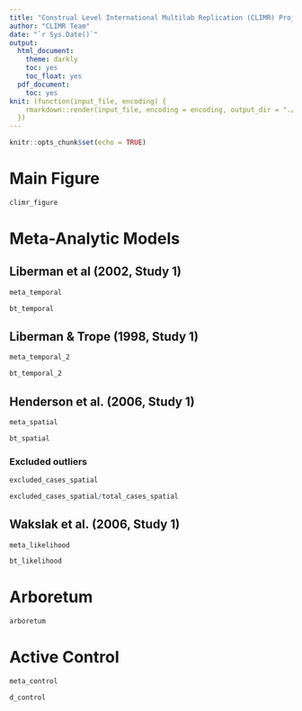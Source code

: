 ```yaml
---
title: "Construal Level International Multilab Replication (CLIMR) Project: Main Analysis Report"
author: "CLIMR Team"
date: "`r Sys.Date()`"
output:
  html_document:
    theme: darkly
    toc: yes
    toc_float: yes
  pdf_document:
    toc: yes
knit: (function(input_file, encoding) {
    rmarkdown::render(input_file, encoding = encoding, output_dir = "./reports/")
  })
---
```


```r
knitr::opts_chunk$set(echo = TRUE)
```

# Main Figure

```r
climr_figure
```


# Meta-Analytic Models

## Liberman et al (2002, Study 1)

```r
meta_temporal
```

```r
bt_temporal
```


## Liberman & Trope (1998, Study 1)

```r
meta_temporal_2
```

```r
bt_temporal_2
```

## Henderson et al. (2006, Study 1)

```r
meta_spatial
```

```r
bt_spatial
```

### Excluded outliers

```r
excluded_cases_spatial
```

```r
excluded_cases_spatial/total_cases_spatial
```

## Wakslak et al. (2006, Study 1)

```r
meta_likelihood
```

```r
bt_likelihood
```

# Arboretum

```r
arboretum
```

# Active Control

```r
meta_control
```

```r
d_control
```

